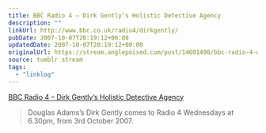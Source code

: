 ```yaml
---
title: BBC Radio 4 – Dirk Gently’s Holistic Detective Agency
description: ""
linkUrl: http://www.bbc.co.uk/radio4/dirkgently/
pubDate: 2007-10-07T20:19:12+00:00
updatedDate: 2007-10-07T20:19:12+00:00
originalUrl: https://stream.anglepoised.com/post/14601490/bbc-radio-4-dirk-gentlys-holistic-detective
source: tumblr stream
tags:
  - "linklog"
---
```


[BBC Radio 4 &#8211; Dirk Gently&#8217;s Holistic Detective Agency][1]

> Douglas Adams&rsquo;s Dirk Gently comes to Radio 4 Wednesdays at 6.30pm, from 3rd October 2007.

[1]: http://www.bbc.co.uk/radio4/dirkgently/

